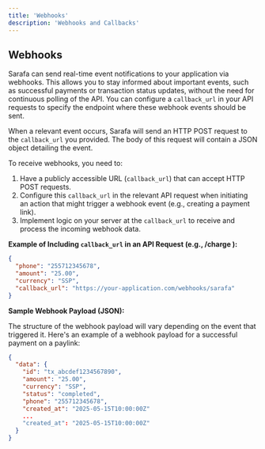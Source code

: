 ```yaml
---
title: 'Webhooks'
description: 'Webhooks and Callbacks'
---
```


## Webhooks

Sarafa can send real-time event notifications to your application via webhooks. This allows you to stay informed about important events, such as successful payments or transaction status updates, without the need for continuous polling of the API. You can configure a `callback_url` in your API requests to specify the endpoint where these webhook events should be sent.

When a relevant event occurs, Sarafa will send an HTTP POST request to the `callback_url` you provided. The body of this request will contain a JSON object detailing the event.

To receive webhooks, you need to:

1.  Have a publicly accessible URL (`callback_url`) that can accept HTTP POST requests.
2.  Configure this `callback_url` in the relevant API request when initiating an action that might trigger a webhook event (e.g., creating a payment link).
3.  Implement logic on your server at the `callback_url` to receive and process the incoming webhook data.

**Example of Including `callback_url` in an API Request (e.g., /charge ):**

```json
{
  "phone": "255712345678",
  "amount": "25.00",
  "currency": "SSP",
  "callback_url": "https://your-application.com/webhooks/sarafa"
}
```

**Sample Webhook Payload (JSON):**

The structure of the webhook payload will vary depending on the event that triggered it. Here's an example of a webhook payload for a successful payment on a paylink:

```json
{
  "data": {
    "id": "tx_abcdef1234567890",
    "amount": "25.00",
    "currency": "SSP",
    "status": "completed",
    "phone": "255712345678",
    "created_at": "2025-05-15T10:00:00Z"
    ...
    "created_at": "2025-05-15T10:00:00Z"
  }
}
```